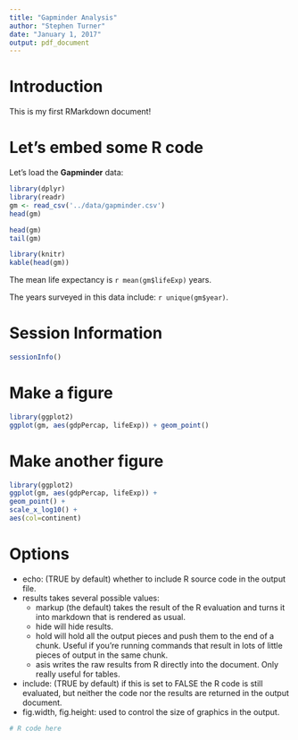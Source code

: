 ```yaml
---
title: "Gapminder Analysis"
author: "Stephen Turner"
date: "January 1, 2017"
output: pdf_document
---
```


# Introduction 
  
This is my first RMarkdown document! 
  
# Let's embed some R code 
  
Let's load the **Gapminder** data: 

```r
library(dplyr) 
library(readr) 
gm <- read_csv('../data/gapminder.csv') 
head(gm) 
``` 

```r
head(gm) 
tail(gm) 
``` 

```r
library(knitr) 
kable(head(gm)) 
``` 

The mean life expectancy is `r mean(gm$lifeExp)` years. 

The years surveyed in this data include: `r unique(gm$year)`. 

# Session Information 

```r
sessionInfo() 
``` 

# Make a figure

```r
library(ggplot2) 
ggplot(gm, aes(gdpPercap, lifeExp)) + geom_point() 
``` 

# Make another figure

```r
library(ggplot2) 
ggplot(gm, aes(gdpPercap, lifeExp)) +  
geom_point() +  
scale_x_log10() +  
aes(col=continent) 
```

# Options

* echo: (TRUE by default) whether to include R source code in the output file.
* results takes several possible values:
    * markup (the default) takes the result of the R evaluation and turns it into markdown that is rendered as usual.
    * hide will hide results.
    * hold will hold all the output pieces and push them to the end of a chunk. Useful if you’re running commands that result in lots of little pieces of output in the same chunk.
    * asis writes the raw results from R directly into the document. Only really useful for tables.
* include: (TRUE by default) if this is set to FALSE the R code is still evaluated, but neither the code nor the results are returned in the output document.
* fig.width, fig.height: used to control the size of graphics in the output.

```r
# R code here 
``` 
